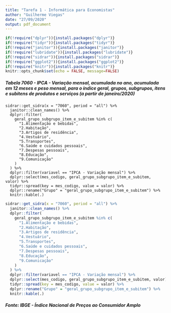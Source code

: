 ```yaml
---
title: "Tarefa 1 - Informática para Economistas"
author: "Guilherme Viegas"
date: "27/09/2020"
output: pdf_document
---
```


```r
if(!require("dplyr")){install.packages("dplyr")}
if(!require("tidyr")){install.packages("tidyr")}
if(!require("janitor")){install.packages("janitor")}
if(!require("lubridate")){install.packages("lubridate")}
if(!require("sidrar")){install.packages("sidrar")}
if(!require("ggplot2")){install.packages("ggplot2")}
if(!require("knitr")){install.packages("knitr")}
knitr::opts_chunk$set(echo = FALSE, message=FALSE)
```


##### Tabela 7060 - IPCA - Variação mensal, acumulada no ano, acumulada em 12 meses e peso mensal, para o índice geral, grupos, subgrupos, itens e subitens de produtos e serviços (a partir de janeiro/2020)
```
sidrar::get_sidra(x = "7060", period = "all") %>% 
  janitor::clean_names() %>% 
  dplyr::filter(
    geral_grupo_subgrupo_item_e_subitem %in% c(
      "1.Alimentação e bebidas", 
      "2.Habitação", 
      "3.Artigos de residência", 
      "4.Vestuário", 
      "5.Transportes", 
      "6.Saúde e cuidados pessoais",
      "7.Despesas pessoais", 
      "8.Educação",  
      "9.Comunicação"
    )
  ) %>% 
  dplyr::filter(variavel == "IPCA - Variação mensal") %>% 
  dplyr::select(mes_codigo, geral_grupo_subgrupo_item_e_subitem, valor) %>% 
  tidyr::spread(key = mes_codigo, value = valor) %>% 
  dplyr::rename("Grupo" = "geral_grupo_subgrupo_item_e_subitem") %>% 
  knitr::kable(.)

```

```r
sidrar::get_sidra(x = "7060", period = "all") %>% 
  janitor::clean_names() %>% 
  dplyr::filter(
    geral_grupo_subgrupo_item_e_subitem %in% c(
      "1.Alimentação e bebidas", 
      "2.Habitação", 
      "3.Artigos de residência", 
      "4.Vestuário", 
      "5.Transportes", 
      "6.Saúde e cuidados pessoais",
      "7.Despesas pessoais", 
      "8.Educação",  
      "9.Comunicação"
    )
  ) %>% 
  dplyr::filter(variavel == "IPCA - Variação mensal") %>% 
  dplyr::select(mes_codigo, geral_grupo_subgrupo_item_e_subitem, valor) %>% 
  tidyr::spread(key = mes_codigo, value = valor) %>% 
  dplyr::rename("Grupo" = "geral_grupo_subgrupo_item_e_subitem") %>% 
  knitr::kable(.)
```
##### Fonte: IBGE - Índice Nacional de Preços ao Consumidor Amplo

